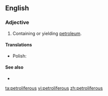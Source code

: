 ==English==

===Adjective===
{{en-adj}}

# {{lb|en|geology|petrology|of a rock or [[geologic]] [[formation]]}} Containing or yielding [[petroleum]].

====Translations====
{{trans-top|containing or yielding petroleum}}
* Polish: {{t+|pl|roponośny}}
{{trans-mid}}
{{trans-bottom}}

====See also====
* {{l|en|bituminous}}

[[ta:petroliferous]]
[[vi:petroliferous]]
[[zh:petroliferous]]